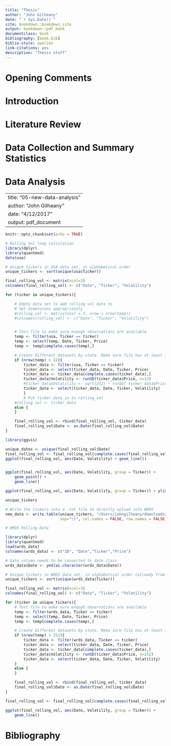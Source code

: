 ```yaml
--- 
title: "Thesis"
author: "John Gilheany"
date: "`r Sys.Date()`"
site: bookdown::bookdown_site
output: bookdown::pdf_book
documentclass: book
bibliography: [book.bib]
biblio-style: apalike
link-citations: yes
description: "Thesis stuff"
---
```


# Opening Comments

<!--chapter:end:index.Rmd-->


# Introduction {#intro}

<!--chapter:end:01-intro.Rmd-->


# Literature Review

<!--chapter:end:02-literature.Rmd-->


# Data Collection and Summary Statistics

<!--chapter:end:03-data_collection.Rmd-->


# Data Analysis 

<!--chapter:end:04-data_analysis.Rmd-->

---
title: "05-new-data-analysis"
author: "John Gilheany"
date: "4/12/2017"
output: pdf_document
---

```r
knitr::opts_chunk$set(echo = TRUE)
```

```r
# Rolling Vol loop calculation
library(dplyr)
library(quantmod)
data(usa)

# Unique tickers in USA data set, in alphabetical order
unique_tickers <- sort(unique(usa$Ticker))

final_rolling_vol <- matrix(ncol=3)
colnames(final_rolling_vol) <- c("Date", "Ticker", "Volatility")

for (ticker in unique_tickers){

	# Empty data set to add rolling vol data to
	# Set dimensions appropriately
	#rolling_vol <- matrix(ncol = 3, nrow = nrow(temp))
	#colnames(rolling_vol) <- c("Date", "Ticker", "Volatility")


	# Test file to make sure enough observations are available
	temp <- filter(usa, Ticker == ticker)
	temp <- select(temp, Date, Ticker, Price)
	temp <- temp[complete.cases(temp),]

	# Create different datasets by state. Make sure file has at least 12 non NA values
	if (nrow(temp) > 12){
		ticker_data <- filter(usa, Ticker == ticker)
		ticker_data <- select(ticker_data, Date, Ticker, Price)
		ticker_data <- ticker_data[complete.cases(ticker_data),]
		ticker_data$Volatility <- runSD(ticker_data$Price, n=12)
		#ticker_data$Volatility <- sqrt(252) * runSD( ticker_data$Price, 12 )
		ticker_data <- select(ticker_data, Date, Ticker, Volatility)
		}
		# Put ticker data in to rolling_vol
	#rolling_vol <- ticker_data
	else {
	}

	final_rolling_vol <- rbind(final_rolling_vol, ticker_data)
	final_rolling_vol$Date <- as.Date(final_rolling_vol$Date)
}

library(ggvis)

unique_dates <- unique(final_rolling_vol$Date)
final_rolling_vol <- final_rolling_vol[complete.cases(final_rolling_vol),]
ggplot(final_rolling_vol, aes(Date, Volatility) + geom_line())


ggplot(final_rolling_vol, aes(Date, Volatility, group = Ticker)) +
	geom_point() +
	geom_line()

ggplot(final_rolling_vol, aes(Date, Volatility, group = Ticker)) + ylim(0, 100) + geom_line()

unique_tickers

# Write the tickers into a .txt file to directly upload into WRDS
new_data <- write.table(unique_tickers, "/Users/johngilheany/downloads/unique_tickers.txt",
						sep="\t", col.names = FALSE, row.names = FALSE, quote = FALSE)

```


```r

# WRDS Rolling Data

library(dplyr)
library(quantmod)
load(wrds_data)
colnames(wrds_data) <- c("ID", "Date","Ticker","Price")

# Date column needs to be converted to date class
wrds_data$Date <- ymd(as.character(wrds_data$Date))

# Unique tickers in WRDS data set, in alphabetical order (already from .txt file)
unique_tickers <- sort(unique(wrds_data$Ticker))

final_rolling_vol <- matrix(ncol=3)
colnames(final_rolling_vol) <- c("Date", "Ticker", "Volatility")

for (ticker in unique_tickers){
	# Test file to make sure enough observations are available
	temp <- filter(wrds_data, Ticker == ticker)
	temp <- select(temp, Date, Ticker, Price)
	temp <- temp[complete.cases(temp),]

	# Create different datasets by state. Make sure file has at least 12 non NA values
	if (nrow(temp) > 252){
		ticker_data <- filter(wrds_data, Ticker == ticker)
		ticker_data <- select(ticker_data, Date, Ticker, Price)
		ticker_data <- ticker_data[complete.cases(ticker_data),]
		ticker_data$Volatility <- runSD(ticker_data$Price, n=252)
		ticker_data <- select(ticker_data, Date, Ticker, Volatility)
	}
	else {
	}

	final_rolling_vol <- rbind(final_rolling_vol, ticker_data)
	final_rolling_vol$Date <- as.Date(final_rolling_vol$Date)
}

final_rolling_vol <- final_rolling_vol[complete.cases(final_rolling_vol),]

ggplot(final_rolling_vol, aes(Date, Volatility, group = Ticker)) +
	geom_line()

```



<!--chapter:end:05-new-data-analysis.Rmd-->


# Bibliography 

<!--chapter:end:08-bibliography.Rmd-->

